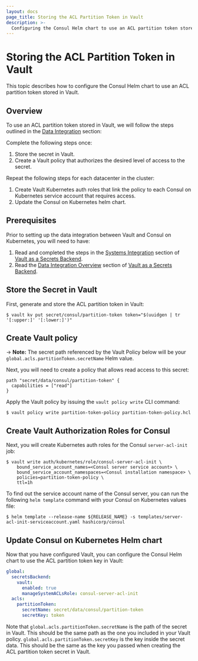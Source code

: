 ```yaml
---
layout: docs
page_title: Storing the ACL Partition Token in Vault
description: >-
  Configuring the Consul Helm chart to use an ACL partition token stored in Vault.
---
```


# Storing the ACL Partition Token in Vault

This topic describes how to configure the Consul Helm chart to use an ACL partition token stored in Vault.

## Overview
To use an ACL partition token stored in Vault, we will follow the steps outlined in the [Data Integration](/docs/k8s/installation/vault/data-integration) section:

Complete the following steps once:
  1. Store the secret in Vault.
  1. Create a Vault policy that authorizes the desired level of access to the secret.

Repeat the following steps for each datacenter in the cluster:
  1. Create Vault Kubernetes auth roles that link the policy to each Consul on Kubernetes service account that requires access.
  1. Update the Consul on Kubernetes helm chart.

## Prerequisites
Prior to setting up the data integration between Vault and Consul on Kubernetes, you will need to have:
1. Read and completed the steps in the [Systems Integration](/docs/k8s/installation/vault/systems-integration) section of [Vault as a Secrets Backend](/docs/k8s/installation/vault).
2. Read the [Data Integration Overview](/docs/k8s/installation/vault/data-integration) section of [Vault as a Secrets Backend](/docs/k8s/installation/vault).

## Store the Secret in Vault

First, generate and store the ACL partition token in Vault:

```shell-session
$ vault kv put secret/consul/partition-token token="$(uuidgen | tr '[:upper:]' '[:lower:]')"
```

## Create Vault policy

-> **Note:** The secret path referenced by the Vault Policy below will be your `global.acls.partitionToken.secretName` Helm value.

Next, you will need to create a policy that allows read access to this secret:

<CodeBlockConfig filename="partition-token-policy.hcl">

```HCL
path "secret/data/consul/partition-token" {
  capabilities = ["read"]
}
```

</CodeBlockConfig>

Apply the Vault policy by issuing the `vault policy write` CLI command:

```shell-session
$ vault policy write partition-token-policy partition-token-policy.hcl
```

## Create Vault Authorization Roles for Consul

Next, you will create Kubernetes auth roles for the Consul `server-acl-init` job:

```shell-session
$ vault write auth/kubernetes/role/consul-server-acl-init \
    bound_service_account_names=<Consul server service account> \
    bound_service_account_namespaces=<Consul installation namespace> \
    policies=partition-token-policy \
    ttl=1h
```

To find out the service account name of the Consul server,
you can run the following `helm template` command with your Consul on Kubernetes values file:

```shell-session
$ helm template --release-name ${RELEASE_NAME} -s templates/server-acl-init-serviceaccount.yaml hashicorp/consul
```

## Update Consul on Kubernetes Helm chart

Now that you have configured Vault, you can configure the Consul Helm chart to
use the  ACL partition token key in Vault:

<CodeBlockConfig filename="values.yaml">

```yaml
global:
  secretsBackend:
    vault:
      enabled: true
      manageSystemACLsRole: consul-server-acl-init
  acls:
    partitionToken:
      secretName: secret/data/consul/partition-token
      secretKey: token
```

</CodeBlockConfig>

Note that `global.acls.partitionToken.secretName` is the path of the secret in Vault.
This should be the same path as the one you included in your Vault policy.
`global.acls.partitionToken.secretKey` is the key inside the secret data. This should be the same
as the key you passed when creating the  ACL partition token secret in Vault.
